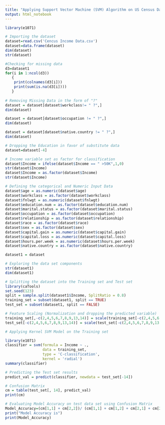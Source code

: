 ---
title: "Applying Support Vector Machine (SVM) Algorithm on US Census Data for customer segmentation"
output: html_notebook
---

```{r}

library(e1071)

# Importing the dataset
dataset=read.csv('Cencus Income Data.csv')
dataset=data.frame(dataset)
dim(dataset)
str(dataset)

#Checking for missing data
d3=dataset1
for(i in 1:ncol(d3))
   {
    print(colnames(d3[i]))
    print(sum(is.na(d3[i])))
   }
 
# Removing Missing Data in the form of "?"
dataset = dataset[dataset$workclass!= " ?",]
dim(dataset)

dataset = dataset[dataset$occupation != " ?",]
dim(dataset)

dataset = dataset[dataset$native.country != " ?",]
dim(dataset)

# Dropping the Education in favor of substitute data 
dataset=dataset[-4]

# Income variable set as factor for classification
dataset$Income = ifelse(dataset$Income == " >50K",1,0)
str(dataset$Income)
dataset$Income = as.factor(dataset$Income)
str(dataset$Income)

# Defining the categorical and Numeric Input Data
dataset$age = as.numeric(dataset$age)
dataset$workclass = as.factor(dataset$workclass)
dataset$fnlwgt = as.numeric(dataset$fnlwgt)
dataset$education.num = as.factor(dataset$education.num)
dataset$marital.status = as.factor(dataset$marital.status)
dataset$occupation = as.factor(dataset$occupation)
dataset$relationship = as.factor(dataset$relationship)
dataset$race = as.factor(dataset$race)
dataset$sex = as.factor(dataset$sex)
dataset$capital.gain = as.numeric(dataset$capital.gain)
dataset$capital.loss = as.numeric(dataset$capital.loss)
dataset$hours.per.week = as.numeric(dataset$hours.per.week)
dataset$native.country = as.factor(dataset$native.country)

```

```{r}

dataset1 = dataset

# Exploring the data set components
str(dataset1)
dim(dataset1)

# Splitting the dataset into the Training set and Test set
library(caTools)
set.seed(123)
split = sample.split(dataset1$Income, SplitRatio = 0.8)
training_set = subset(dataset1, split == TRUE)
test_set = subset(dataset1, split == FALSE)

# Feature Scaling (Normalization and dropping the predicted variable)
training_set[,-c(2,4,5,6,7,8,9,13,14)] = scale(training_set[-c(2,4,5,6,7,8,9,13,14)])
test_set[-c(2,4,5,6,7,8,9,13,14)] = scale(test_set[-c(2,4,5,6,7,8,9,13,14)])

# Applying Kernel SVM Model on the Training set

library(e1071)
classifier = svm(formula = Income ~ .,
                 data = training_set,
                 type = 'C-classification',
                 kernel = 'radial')
summary(classifier)

# Predicting the Test set results
predict_val = predict(classifier, newdata = test_set[-14])

# Confusion Matrix
cm = table(test_set[, 14], predict_val)
print(cm)

# Evaluating Model Accuracy on test data set using Confusion Matrix
Model_Accuracy=(cm[1,1] + cm[2,2])/ (cm[1,1] + cm[1,2] + cm[2,1] + cm[2,2])
print("Model Accuracy is") 
print(Model_Accuracy)

```

